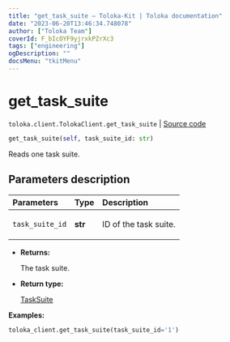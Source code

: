 ```yaml
---
title: "get_task_suite — Toloka-Kit | Toloka documentation"
date: "2023-06-20T13:46:34.748078"
author: ["Toloka Team"]
coverId: F_bIcOYF9yjrxkPZrXc3
tags: ["engineering"]
ogDescription: ""
docsMenu: "tkitMenu"
---
```


# get_task_suite

`toloka.client.TolokaClient.get_task_suite` | [Source code](https://github.com/Toloka/toloka-kit/blob/v1.2.0/src/client/__init__.py#L2730)

```python
get_task_suite(self, task_suite_id: str)
```

Reads one task suite.

## Parameters description

| Parameters | Type | Description |
| :----------| :----| :-----------|
`task_suite_id`|**str**|<p>ID of the task suite.</p>

* **Returns:**

  The task suite.

* **Return type:**

  [TaskSuite](/docs/toloka-kit/reference/toloka.client.task_suite.TaskSuite)

**Examples:**

```python
toloka_client.get_task_suite(task_suite_id='1')
```